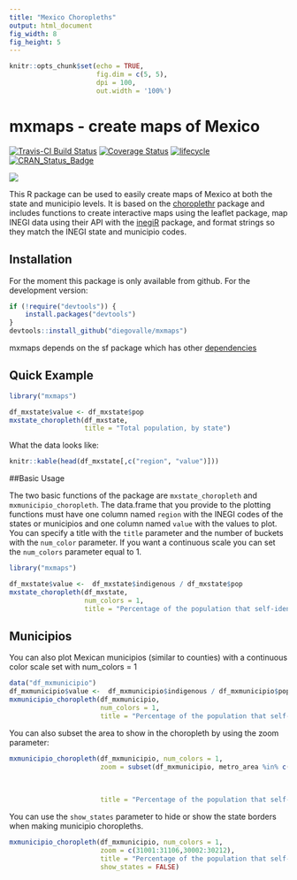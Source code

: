 ```yaml
---
title: "Mexico Choropleths"
output: html_document
fig_width: 8
fig_height: 5
---
```


```r
knitr::opts_chunk$set(echo = TRUE, 
                      fig.dim = c(5, 5), 
                      dpi = 100, 
                      out.width = '100%')
```

# mxmaps - create maps of Mexico

[![Travis-CI Build Status](https://travis-ci.org/diegovalle/mxmaps.svg?branch=master)](https://travis-ci.org/diegovalle/mxmaps) 
[![Coverage Status](https://coveralls.io/repos/github/diegovalle/mxmaps/badge.svg?branch=master)](https://coveralls.io/github/diegovalle/mxmaps?branch=master) [![lifecycle](https://img.shields.io/badge/lifecycle-maturing-blue.svg)](https://www.tidyverse.org/lifecycle/#maturing) [![CRAN_Status_Badge](http://www.r-pkg.org/badges/version/mxmaps)](https://cran.r-project.org/package=mxmaps)

![](header.png)

This R package can be used to easily create maps of Mexico at both the state and municipio levels. It is based on the [choroplethr](https://cran.r-project.org/web/packages/choroplethr/index.html) package and includes functions to create interactive maps using the leaflet package, map INEGI data using their API with the [inegiR](https://github.com/Eflores89/inegiR) package, and format strings so they match the INEGI state and municipio codes.


## Installation

For the moment this package is only available from github. For the development version:

```r
if (!require("devtools")) {
    install.packages("devtools")
}
devtools::install_github("diegovalle/mxmaps")
```

mxmaps depends on the sf package which has other [dependencies](https://github.com/r-spatial/sf/#windows)


## Quick Example

```r
library("mxmaps")

df_mxstate$value <- df_mxstate$pop
mxstate_choropleth(df_mxstate,
                   title = "Total population, by state") 
```

What the data looks like:

```r
knitr::kable(head(df_mxstate[,c("region", "value")]))
```

##Basic Usage

The two basic functions of the package are ```mxstate_choropleth``` and ```mxmunicipio_choropleth```. The data.frame that you provide to the plotting functions must have one column named ```region``` with the INEGI codes of the states or municipios and one column named ```value``` with the values to plot. You can specify a title with the ```title``` parameter and the number of buckets with the ```num_color``` parameter. If you want a continuous scale you can set the ```num_colors``` parameter equal to 1.

```r
library("mxmaps")

df_mxstate$value <-  df_mxstate$indigenous / df_mxstate$pop 
mxstate_choropleth(df_mxstate, 
                   num_colors = 1,
                   title = "Percentage of the population that self-identifies as indigenous")
```

## Municipios

You can also plot Mexican municipios (similar to counties) with a continuous color scale set with num_colors = 1

```r
data("df_mxmunicipio")
df_mxmunicipio$value <-  df_mxmunicipio$indigenous / df_mxmunicipio$pop 
mxmunicipio_choropleth(df_mxmunicipio, 
                       num_colors = 1,
                       title = "Percentage of the population that self-identifies as indigenous")

```

You can also subset the area to show in the choropleth by using the zoom parameter:

```r

mxmunicipio_choropleth(df_mxmunicipio, num_colors = 1,
                       zoom = subset(df_mxmunicipio, metro_area %in% c("Valle de México",
                                                                       "Puebla-Tlaxcala",
                                                                       "Cuernavaca",
                                                                       "Toluca"))$region,
                       title = "Percentage of the population that self-identifies as indigenous") 
```

You can use the ```show_states``` parameter to hide or show the state borders when making municipio choropleths.

```r
mxmunicipio_choropleth(df_mxmunicipio, num_colors = 1,
                       zoom = c(31001:31106,30002:30212),
                       title = "Percentage of the population that self-identifies\nas indigenous in Yucatán and Veracruz",
                       show_states = FALSE)
```
